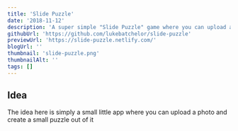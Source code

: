 ```yaml
---
title: 'Slide Puzzle'
date: '2018-11-12'
description: 'A super simple "Slide Puzzle" game where you can upload an image and create a puzzle'
githubUrl: 'https://github.com/lukebatchelor/slide-puzzle'
previewUrl: 'https://slide-puzzle.netlify.com/'
blogUrl: ''
thumbnail: 'slide-puzzle.png'
thumbnailAlt: ''
tags: []
---
```


## Idea

The idea here is simply a small little app where you can upload a photo and create a small puzzle out of it
